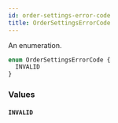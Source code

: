 ```yaml
---
id: order-settings-error-code
title: OrderSettingsErrorCode
---
```



An enumeration.

```graphql
enum OrderSettingsErrorCode {
  INVALID
}
```


### Values

#### `INVALID` 






